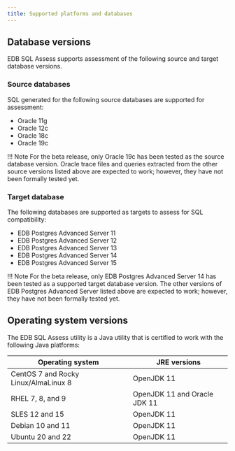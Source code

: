 ```yaml
---
title: Supported platforms and databases
---
```


## Database versions

EDB SQL Assess supports assessment of the following source and target database versions.

### Source databases

SQL generated for the following source databases are supported for assessment:

- Oracle 11g
- Oracle 12c
- Oracle 18c
- Oracle 19c

!!! Note
    For the beta release, only Oracle 19c has been tested as the source database version. Oracle trace files and queries extracted from the other source versions listed above are expected to work; however, they have not been formally tested yet.

### Target database

The following databases are supported as targets to assess for SQL compatibility:

- EDB Postgres Advanced Server 11 
- EDB Postgres Advanced Server 12 
- EDB Postgres Advanced Server 13 
- EDB Postgres Advanced Server 14
- EDB Postgres Advanced Server 15

!!! Note
    For the beta release, only EDB Postgres Advanced Server 14 has been tested as a supported target database version.  The other versions of EDB Postgres Advanced Server listed above are expected to work; however, they have not been formally tested yet.

## Operating system versions

The EDB SQL Assess utility is a Java utility that is certified to work with the following Java platforms:

| Operating system | JRE versions | 
| ---------------- | ------------ |
| CentOS 7 and Rocky Linux/AlmaLinux 8 | OpenJDK 11 |
| RHEL 7, 8, and 9 | OpenJDK 11 and Oracle JDK 11 |
| SLES 12 and 15 | OpenJDK 11 | 
| Debian 10 and 11 | OpenJDK 11 |
| Ubuntu 20 and 22 | OpenJDK 11 |